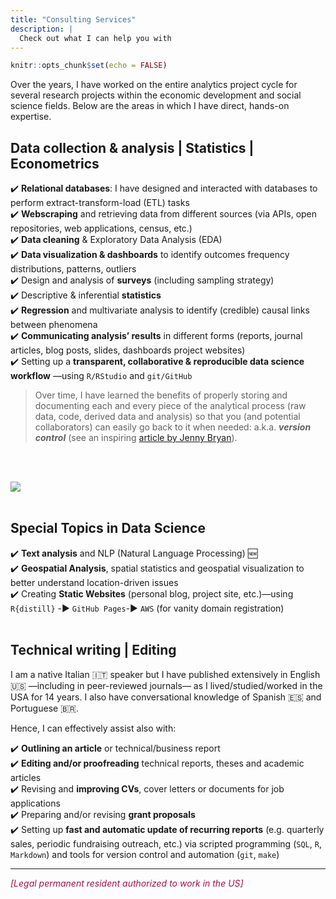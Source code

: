 ```yaml
---
title: "Consulting Services"
description: |
  Check out what I can help you with
---
```


```r
knitr::opts_chunk$set(echo = FALSE)
```

Over the years, I have worked on the entire analytics project cycle for several research projects within the economic development and social science fields. Below are the areas in which I have direct, hands-on expertise. 

## Data collection & analysis \| Statistics \| Econometrics

✔️ **Relational databases**: I have designed and interacted with databases to perform extract-transform-load (ETL) tasks\
<!--	 
		+ Databases using R https://db.rstudio.com/
		+ Learn packages such as: {dplyr, DBI, odbc, keyring, pool}
-->
✔️ **Webscraping** and retrieving data from different sources (via APIs, open repositories, web applications, census, etc.)\
✔️ **Data cleaning** & Exploratory Data Analysis (EDA)\
<!--	 
		+ Learn the 20 most important functions for data wrangling
		+ Learn the 3 special data types (that 90% of data scientists struggle with)
		+ Create functions and iterate (using the purrr library)
		+ Learn packages such as: {DataExplorer, skimr, correlationfunnel, janitor}
-->
✔️ **Data visualization & dashboards** to identify outcomes frequency distributions, patterns, outliers\
<!--	 
		+ Master ggplot2 (visualize data like a pro)
		+ plotly
		+ Flexdashboard
		+ [Shiny Apps]
-->
✔️ Design and analysis of **surveys** (including sampling strategy)\
<!--	    
		+ Detect customer segments (using K-means)
		+ Predict prices for new products (using Machine Learning)
-->
✔️ Descriptive & inferential **statistics**\
✔️ **Regression** and multivariate analysis to identify (credible) causal links between phenomena\
✔️ **Communicating analysis' results** in different forms (reports, journal articles, blog posts, slides, dashboards project websites)\
<!--	 
		+ Learn packages such as: {RMArkdown, Shiny, Plumber APIs}
-->
✔️ Setting up a **transparent, collaborative & reproducible data science workflow** ---using `R/RStudio` and `git/GitHub`

> Over time, I have learned the benefits of properly storing and documenting each and every piece of the analytical process (raw data, code, derived data and analysis) so that you (and potential collaborators) can easily go back to it when needed: a.k.a. ***version control*** (see an inspiring [article by Jenny Bryan](https://www.researchgate.net/publication/344990307_Excuse_me_do_you_have_a_moment_to_talk_about_version_control/fulltext/5f9fb3b5299bf1b53e59cad5/Excuse-me-do-you-have-a-moment-to-talk-about-version-control.pdf?_sg%5B0%5D=a1lfXtxrZ7BRfcB5gDFXpYUHYDRpZ7fe7vqfIr1p18_cRUlIRVLQWaF_hGh4a8GKKoBGESpz4VuK63FxqQH1hw.c7hLP-njJDk2obi2Ij69MDNL7mKxKNMUMUacM-qYO8DOul_1ojUD4DYlmH3KmmjAtx1TizFf34LzDl3kJ17sCg&_sg%5B1%5D=GhJcqrYp-gtN3fgnCxfxGj2fE2d4UlYvHPsJphhY27zyarq5LKCIsQNAAkTLG1IX0Nttlb-UERMBzCRq16CpOo8BgwLRE2a0qnhdU2G-D2DW.c7hLP-njJDk2obi2Ij69MDNL7mKxKNMUMUacM-qYO8DOul_1ojUD4DYlmH3KmmjAtx1TizFf34LzDl3kJ17sCg&_iepl=)).

<br><br>

 ![](images/analytics_ss.png)  <br><br>


## Special Topics in Data Science

✔️ **Text analysis** and NLP (Natural Language Processing) 🆕\
✔️ **Geospatial Analysis**, spatial statistics and geospatial visualization to better understand   location-driven issues\
<!--	 
		+ Geocoding packages: {ggmap, osmdata,tmaptools, tidygeocoder, sf, sp}
		+ Geospatial Viz packages: {mapview, tigris, ggmap, osmplotr, tmap, cartography} 
			+ Interactive (JavaScript): {leaflet, plotly}

-->
✔️ Creating **Static Websites** (personal blog, project site, etc.)---using `R{distill}` -▶️ `GitHub Pages`-▶️ `AWS` (for vanity domain registration)\ 
<!-- ✔️ **Time Series Analysis** and **Forecasting** and **Anomaly Detection**: -->
<!-- 	+ Time Series Data Wrangling: timetk -->
<!-- 	+ Time Series Visualization: timetk -->
<!-- 	+ Feature Engineering: timetk -->
<!-- 	+ Convert between classes: timetk & tsbox -->
<!-- 	+ Generating Future Series: timetk -->
<!-- 	+ Prophet, ARIMA, Boost, ML: modeltime -->
<!-- 	+ Ensembles: modeltime.ensemble -->
<!-- 	+ Resampling & Backtesting: modeltime.resample -->
<!-- 	+ Deep Learning: modeltime.gluonts -->
<!-- 	+ H2O AutoML: modeltime.h2o -->
<!-- 	+ Identify anomalies: anomalize, timetk -->
<br><br>

## Technical writing \| Editing

I am a native Italian 🇮🇹 speaker but I have published extensively in English 🇺🇸 ---including in peer-reviewed journals--- as I lived/studied/worked in the USA for 14 years. I also have conversational knowledge of Spanish 🇪🇸 and Portuguese 🇧🇷.

Hence, I can effectively assist also with:

✔️ **Outlining an article** or technical/business report\
✔️ **Editing and/or proofreading** technical reports, theses and academic articles\
✔️ Revising and **improving CVs**, cover letters or documents for job applications\
✔️ Preparing and/or revising **grant proposals**\
✔️ Setting up **fast and automatic update of recurring reports** (e.g. quarterly sales, periodic fundraising outreach, etc.) via scripted programming (`SQL`, `R`, `Markdown`) and tools for version control and automation (`git`, `make`)\
 
<!-- <p style="font-size:10pt">

*[Italian version](https://luisamimmi.org/Consulting_ITA.html)* 

</p> -->
--- 

<p style="color:#a21048;"> _[Legal permanent resident authorized to work in the US]_ </p>
